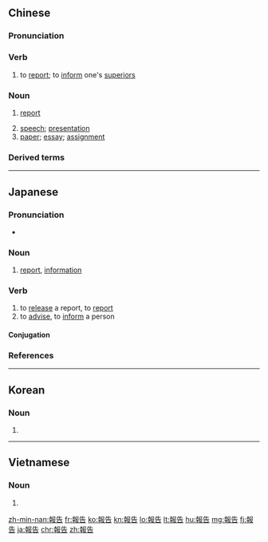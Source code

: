 {{also|报告}}
==Chinese==
{{zh-forms|s=报告}}

===Pronunciation===
{{zh-pron
|m=bàogào
|ma=Zh-bàogào.ogg
|c=bou3 gou3
|h=pfs=po-ko
|mn=pò-kò
|w=2pau kau
|cat=v,n
}}

===Verb===
{{zh-verb}}

# to [[report]]; to [[inform]] one's [[superior]]s

===Noun===
{{zh-noun}}

# [[report]]
#: {{zh-x|撰寫 報告|to write a '''report'''}}
# [[speech]]; [[presentation]]
# [[paper]]; [[essay]]; [[assignment]]

===Derived terms===
{{zh-der|報告會|報告文學|開題報告}}

{{zh-cat|Elementary}}

----

==Japanese==
{{ja-kanjitab|ほう|こく|yomi=o}}

===Pronunciation===
* {{ja-pron|ほうこく|y=o|acc=0|acc_ref=NHK}}

===Noun===
{{ja-noun|ほうこく}}

# [[report]], [[information]]

===Verb===
{{ja-verb-suru|ほうこく}}

# to [[release]] a report, to [[report]]
# to [[advise]], to [[inform]] a person

====Conjugation====
{{ja-suru|ほうこく}}

===References===
<references/>

----

==Korean==
{{ko-hanjatab}}

===Noun===
{{ko-noun|hj|hangeul=보고}}

# {{hanja form of|보고|[[report]], [[information]]}}

----

==Vietnamese==
{{vi-hantutab}}

===Noun===
{{vi-hantu}}

# {{han tu form of|báo cáo|to [[report]], to [[inform]]}}

[[zh-min-nan:報告]]
[[fr:報告]]
[[ko:報告]]
[[kn:報告]]
[[lo:報告]]
[[lt:報告]]
[[hu:報告]]
[[mg:報告]]
[[fj:報告]]
[[ja:報告]]
[[chr:報告]]
[[zh:報告]]